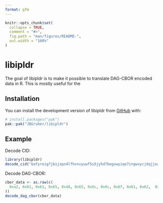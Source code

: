 ```yaml
---
format: gfm
---
```


<!-- README.md is generated from README.qmd. Please edit that file -->

```r
knitr::opts_chunk$set(
  collapse = TRUE,
  comment = "#>",
  fig.path = "man/figures/README-",
  out.width = "100%"
)
```

# libipldr

<!-- badges: start -->
<!-- badges: end -->

The goal of libipldr is to make it possible to translate DAG-CBOR encoded data in R.
This is mostly useful for the

## Installation

You can install the development version of libipldr from [GitHub](https://github.com/) with:

``` r
# install.packages("pak")
pak::pak("JBGruber/libipldr")
```

## Example

Decode CID:

```r
library(libipldr)
decode_cid("bafyreig7jbijxpn4lfhvnvyuwf5u5jyhd7begxwyiqe7ingwxycjdqjjoa")
```

Decode DAG-CBOR:

```r
cbor_data <- as.raw(c(
  0xa2, 0x61, 0x61, 0x65, 0x48, 0x65, 0x6c, 0x6c, 0x6f, 0x61, 0x62,  0x66, 0x57, 0x6f, 0x72, 0x6c, 0x64, 0x21
))
decode_dag_cbor(cbor_data)
```
